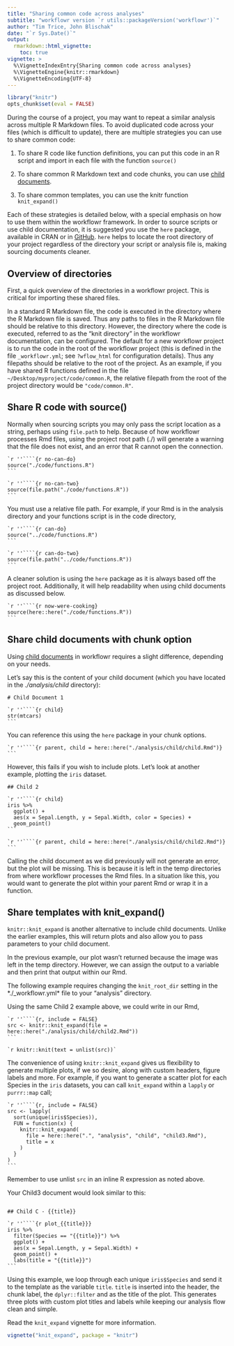 ```yaml
---
title: "Sharing common code across analyses"
subtitle: "workflowr version `r utils::packageVersion('workflowr')`"
author: "Tim Trice, John Blischak"
date: "`r Sys.Date()`"
output:
  rmarkdown::html_vignette:
    toc: true
vignette: >
  %\VignetteIndexEntry{Sharing common code across analyses}
  %\VignetteEngine{knitr::rmarkdown}
  %\VignetteEncoding{UTF-8}
---
```


```r
library("knitr")
opts_chunk$set(eval = FALSE)
```

During the course of a project, you may want to repeat a similar analysis
across multiple R Markdown files. To avoid duplicated code across your files
(which is difficult to update), there are multiple strategies you can use to
share common code:

1. To share R code like function definitions, you can put this code in an R
script and import in each file with the function `source()`

1. To share common R Markdown text and code chunks, you can use [child documents](https://yihui.name/knitr/demo/child/).

1. To share common templates, you can use the knitr function `knit_expand()`

Each of these strategies is detailed below, with a special emphasis on how to
use them within the workflowr framework. In order to source scripts or use child documentation, it is suggested you use the `here` package, available in CRAN or in [GitHub](https://github.com/r-lib/here). `here` helps to locate the root directory of your project regardless of the directory your script or analysis file is, making sourcing documents cleaner.

## Overview of directories

First, a quick overview of the directories in a workflowr project. This is
critical for importing these shared files.

In a standard R Markdown file, the code is executed in the directory where the R
Markdown file is saved. Thus any paths to files in the R Markdown file should be
relative to this directory. However, the directory where the code is executed,
referred to as the "knit directory" in the workflowr documentation, can be
configured. The default for a new workflowr project is to run the code in the
root of the workflowr project (this is defined in the file `_workflowr.yml`; see
`?wflow_html` for configuration details). Thus any filepaths should be relative
to the root of the project. As an example, if you have shared R functions
defined in the file `~/Desktop/myproject/code/common.R`, the relative filepath
from the root of the project directory would be `"code/common.R"`.

## Share R code with source()

Normally when sourcing scripts you may only pass the script location as a string, perhaps using `file.path` to help. Because of how workflowr processes Rmd files, using the project root path (./) will generate a warning that the file does not exist, and an error that R cannot open the connection.

````
`r ''````{r no-can-do}
source("./code/functions.R")
```
````

````
`r ''````{r no-can-two}
source(file.path("./code/functions.R"))
```
````

You must use a relative file path. For example, if your Rmd is in the analysis directory and your functions script is in the code directory, 

````
`r ''````{r can-do}
source("../code/functions.R")
```
````

````
`r ''````{r can-do-two}
source(file.path("../code/functions.R"))
```
````

A cleaner solution is using the `here` package as it is always based off the project root. Additionally, it will help readability when using child documents as discussed below.

````
`r ''````{r now-were-cooking}
source(here::here("./code/functions.R"))
```
````

## Share child documents with chunk option

Using [child documents](https://yihui.name/knitr/demo/child/) in workflowr requires a slight difference, depending on your needs.

Let's say this is the content of your child document (which you have located in the *./analysis/child* directory):

````
# Child Document 1

`r ''````{r child}
str(mtcars)
```
````

You can reference this using the `here` package in your chunk options.

````
`r ''````{r parent, child = here::here("./analysis/child/child.Rmd")}
```
````

However, this fails if you wish to include plots. Let's look at another example, plotting the `iris` dataset.

````
## Child 2

`r ''````{r child}
iris %>% 
  ggplot() + 
  aes(x = Sepal.Length, y = Sepal.Width, color = Species) + 
  geom_point()
```
````

````
`r ''````{r parent, child = here::here("./analysis/child/child2.Rmd")}
```
````

Calling the child document as we did previously will not generate an error, but the plot will be missing. This is because it is left in the temp directories from where workflowr processes the Rmd files. In a situation like this, you would want to generate the plot within your parent Rmd or wrap it in a function.

## Share templates with knit_expand()

`knitr::knit_expand` is another alternative to include child documents. Unlike the earlier examples, this will return plots and also allow you to pass parameters to your child document. 

In the previous example, our plot wasn't returned because the image was left in the temp directory. However, we can assign the output to a variable and then print that output within our Rmd. 

The following example requires changing the `knit_root_dir` setting in the *./_workflowr.yml* file to your "analysis" directory.

Using the same Child 2 example above, we could write in our Rmd, 

````
`r ''````{r, include = FALSE}
src <- knitr::knit_expand(file = here::here("./analysis/child/child2.Rmd"))
```
````

`` `r
knitr::knit(text = unlist(src))` ``

The convenience of using `knitr::knit_expand` gives us flexibility to generate multiple plots, if we so desire, along with custom headers, figure labels and more. For example, if you want to generate a scatter plot for each Species in the `iris` datasets, you can call `knit_expand` within a `lapply` or `purrr::map` call; 

````
`r ''````{r, include = FALSE}
src <- lapply(
  sort(unique(iris$Species)), 
  FUN = function(x) {
    knitr::knit_expand(
      file = here::here(".", "analysis", "child", "child3.Rmd"), 
      title = x
    )
  }
)
```
````

Remember to use unlist `src` in an inline R expression as noted above.

Your Child3 document would look similar to this:

````

## Child C - {{title}}

`r ''````{r plot_{{title}}}
iris %>% 
  filter(Species == "{{title}}") %>%
  ggplot() + 
  aes(x = Sepal.Length, y = Sepal.Width) + 
  geom_point() + 
  labs(title = "{{title}}")
```
````

Using this example, we loop through each unique `iris$Species` and send it to the template as the variable `title`. `title` is inserted into the header, the chunk label, the `dplyr::filter` and as the title of the plot. This generates three plots with custom plot titles and labels while keeping our analysis flow clean and simple.

Read the `knit_expand` vignette for more information.

```r
vignette("knit_expand", package = "knitr")
```
